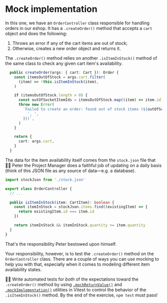# Mock implementation

<EpicVideo url="https://www.epicweb.dev/workshops/mocking-techniques-in-vitest/functions/mock-implementation" />

In this one, we have an `OrderController` class responsible for handling orders in our eshop. It has a `.createOrder()` method that accepts a `cart` object and does the following:

1. Throws an error if any of the cart items are out of stock;
1. Otherwise, creates a new order object and returns it.

The `.createOrder()` method relies on another `.isItemInStock()` method of the same class to check any given cart item's availability.

```ts filename=order-controller.ts nocopy nonumber lines=2-4
  public createOrder(args: { cart: Cart }): Order {
    const itemsOutOfStock = args.cart.filter(
      (item) => !this.isItemInStock(item),
    )

    if (itemsOutOfStock.length > 0) {
      const outOfSocketItemIds = itemsOutOfStock.map((item) => item.id)
      throw new Error(
        `Failed to create an order: found out of stock items (${outOfSocketItemIds.join(
          ', ',
        )})`,
      )
    }

    return {
      cart: args.cart,
    }
  }
```

The data for the item availability itself comes from the `stock.json` file that 👨‍💼 Peter the Project Manager does a faithful job of updating on a daily basis (think of this JSON file as any source of data—e.g. a database).

```ts filename=order-controller.ts nocopy nonumber lines=7
import stockJson from './stock.json'

export class OrderController {
  // ...

  public isItemInStock(item: CartItem): boolean {
    const itemInStock = stockJson.items.find((existingItem) => {
      return existingItem.id === item.id
    })

    return itemInStock && itemInStock.quantity >= item.quantity
  }
}
```

That's the responsibility Peter bestowed upon himself.

Your responsibility, however, is to test the `.createOrder()` method on the `OrderController` class. There are a couple of ways you can use mocking to help you with that, especially when it comes to modeling different item availability states.

👨‍💼 Write automated tests for _both_ of the expectations toward the `.createOrder()` method by using [`.mockReturnValue()`](https://vitest.dev/api/mock.html#mockreturnvalue) and [`.mockImplementation()`](https://vitest.dev/api/mock.html#mockimplementation) utilities in Vitest to control the behavior of the `.isItemInStock()` method. By the end of the exercise, `npm test` must pass!
